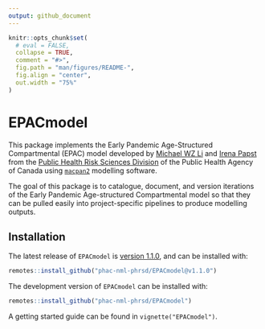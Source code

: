 ```yaml
---
output: github_document
---
```


<!-- README.md is generated from README.Rmd. Please edit that file -->

```r
knitr::opts_chunk$set(
  # eval = FALSE,
  collapse = TRUE,
  comment = "#>",
  fig.path = "man/figures/README-",
  fig.align = "center",
  out.width = "75%"
)
```

# EPACmodel

<!-- badges: start -->
<!-- badges: end -->

This package implements the Early Pandemic Age-Structured Compartmental (EPAC) model developed by [Michael WZ Li](https://github.com/wzmli) and [Irena Papst](https://github.com/papsti) from the [Public Health Risk Sciences Division](https://github.com/phac-nml-phrsd) of the Public Health Agency of Canada using  [`macpan2`](https://github.com/canmod/macpan2) modelling software. 

The goal of this package is to catalogue, document, and version iterations of the Early Pandemic Age-structured Compartmental model so that they can be pulled easily into project-specific pipelines to produce modelling outputs. 

## Installation

The latest release of `EPACmodel` is [version 1.1.0](https://github.com/phac-nml-phrsd/EPACmodel/releases/tag/v1.1.0), and can be installed with:

```r
remotes::install_github("phac-nml-phrsd/EPACmodel@v1.1.0")
```

The development version of `EPACmodel` can be installed with:

```r
remotes::install_github("phac-nml-phrsd/EPACmodel")
```

A getting started guide can be found in `vignette("EPACmodel")`.

